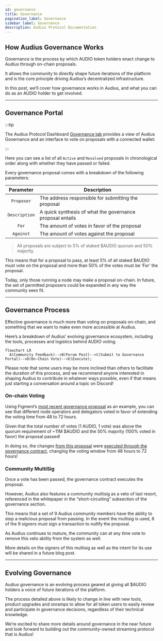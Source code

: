 ```yaml
---
id: governance
title: Governance
pagination_label: Governance
sidebar_label: Governance
description: Audius Protocol Documentation
---
```


## How Audius Governance Works

Governance is the process by which AUDIO token holders enact change to Audius through on-chain
proposals.

It allows the community to directly shape future iterations of the platform and is the core
principle driving Audius’s decentralized infrastructure.

In this post, we’ll cover how governance works in Audius, and what you can do as an AUDIO holder to
get involved.

---

## Governance Portal

:::tip

The Audius Protocol Dashboard [Governance tab](https://dashboard.audius.org/#/governance) provides a
view of Audius Governance and an interface to vote on proposals with a connected wallet:

:::

Here you can see a list of all `Active` and `Resolved` proposals in chronological order along with
whether they have passed or failed.

Every governance proposal comes with a breakdown of the following parameters:

|   Parameter   | Description                                               |
| :-----------: | --------------------------------------------------------- |
|  `Proposer`   | The address responsible for submitting the proposal       |
| `Description` | A quick synthesis of what the governance proposal entails |
|     `For`     | The amount of votes in favor of the proposal              |
|   `Against`   | The amount of votes against the proposal                  |

> All proposals are subject to 5% of staked $AUDIO quorum and 50% majority.

This means that for a proposal to pass, at least 5% of all staked $AUDIO must vote on the proposal
and more than 50% of the votes must be ‘For’ the proposal.

Today, only those running a node may make a proposal on-chain. In future, the set of permitted
proposers could be expanded in any way the community sees fit.

---

## Governance Process

Effective governance is much more than voting on proposals on-chain, and something that we want to
make even more accessible at Audius.

Here’s a breakdown of Audius’ evolving governance ecosystem, including the tools, processes and
logistics behind AUDIO voting.

```mermaid
flowchart LR
  A(Community Feedback)-->B(Forum Post)-->C(Submit to Governance Portal)-->D(On-Chain Vote)-->E(Execute);

```

Please note that some users may be more inclined than others to facilitate the duration of this
process, and we recommend anyone interested in shaping Audius to contribute in whatever ways
possible, even if that means just starting a conversation around a topic on Discord!

### On-chain Voting

Using Figment’s
[most recent governance proposal](https://dashboard.audius.org/#/governance/proposal/9) as an
example, you can see that different node operators and delegators voted in favor of extending the
voting time from 48 to 72 hours.

Given that the total number of votes \(1 AUDIO, 1 vote\) was above the quorum requirement of ~11M
$AUDIO and the 50% majority \(100% voted in favor\) the proposal passed!

In doing so, the changes
[from this proposal](https://etherscan.io/tx/0xd4e14895b2a22b48469a43923ab7b30bee75f9a688941933430b3dae9510b8a6)
were
[executed through the governance contract](https://etherscan.io/tx/0x4396652fb9c1116cec5900f412608dfba7a3ec1b9967f4109a8ec3e09d3a75af),
changing the voting window from 48 hours to 72 hours!

### Community MultiSig

Once a vote has been passed, the governance contract executes the proposal.

However, Audius also features a community multisig as a veto of last resort, referenced in the
whitepaper in the “short-circuiting” subsection of the governance section.

This means that a set of 9 Audius community members have the ability to stop a malicious proposal
from passing. In the event the multisig is used, 6 of the 9 signers must sign a transaction to
nullify the proposal.

As Audius continues to mature, the community can at any time vote to remove this veto ability from
the system as well.

More details on the signers of this multisig as well as the intent for its use will be shared in a
future blog post.

---

## Evolving Governance

Audius governance is an evolving process geared at giving all $AUDIO holders a voice of future
iterations of the platform.

The process detailed above is likely to change in line with new tools, product upgrades and onramps
to allow for all token users to easily review and participate in governance decisions, regardless of
their technical knowledge.

We’re excited to share more details around governance in the near future and look forward to
building out the community-owned streaming protocol that is Audius!
